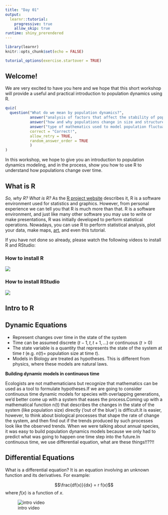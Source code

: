 ```yaml
---
title: "Day 01"
output:
  learnr::tutorial:
    progressive: true
    allow_skip: true
runtime: shiny_prerendered
---
```


```r
library(learnr)
knitr::opts_chunk$set(echo = FALSE)

tutorial_options(exercise.startover = TRUE)
```


## Welcome!

We are very excited to have you here and we hope that this short workshop will provide a useful and practical introduction to population dynamics using R.


```r
quiz(
  question("What do we mean by population dynamics?",
           answer("analysis of factors that affect the stability of populations over time", correct = TRUE),
           answer("how and why populations change in size and structure over time", correct = TRUE),
           answer("type of mathematics used to model population fluctuations", correct = TRUE),
           correct = "Correct!",
           allow_retry = TRUE,
           random_answer_order = TRUE
           )
)

```



In this workshop, we hope to give you an introduction to population dynamics modeling, and in the process, show you how to use R to understand how populations change over time.

## What is R

*So, why R? What is R?* As the [R project website](https://www.r-project.org/) describes it, R is a software environment used for statistics and graphics. However, from personal experience we can tell you that R is much more than that. R is a software environment, and just like many other software you may use to write or make presentations, R was initially developed to perform statistical operations. Nowadays, you can use R to perform statistical analysis, plot your data, make maps, [art](https://twitter.com/accidental__art?lang=en), and even this tutorial.  

If you have not done so already, please watch the following videos to install R and RStudio:  

### How to install R

![](https://vimeo.com/203516510)

### How to install RStudio

![](https://vimeo.com/203516968)

## Intro to R

## Dynamic Equations

  * Represent changes over time in the state of the system
  * Time can be assumed discrete ($t-1, t, t+1, ...$) or continuous ($t>0$)
  * The state variable is a quantity that represents the state of the system at time $t$ (e.g. $n(t) =$ population size at time $t$).
  *  Models in Biology are treated as hypotheses. This is different from physics, where these models are natural laws.

**Building dynamic models in continuous time**  

Ecologists are not mathematicians but recognize that mathematics can be used as a tool to formulate hypotheses.If we are going to consider continuous time dynamic models for species with overlapping generations, we’d better come up with a system that eases the process.Coming up with a mathematical function n(t) that describes the changes in the state of the system (like population size) directly (‘out of the blue’) is difficult.It is easier, however, to think about biological processes that shape the rate of change the system, and then find out if the trends produced by such processes look like the observed
trends. When we were talking about annual species, it was easy to build population dynamics models because we only had to predict what was going to happen one time step into the future.In continuous time, we use differential equation, what are these things!!??!! 


## Differential Equations  

What is a differential equation? It is an equation involving an unknown function and its derivatives. For example:

$$\frac{df(x)}{dx} = r f(x)$$
where $f(x)$ is a function of $x$. 



![intro video](https://www.youtube.com/watch?v=HKvP2ESjJbA)






























